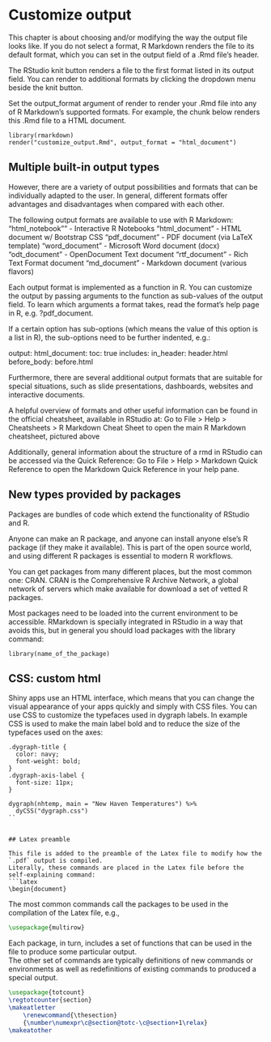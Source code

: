 # Customize output {#custom-ouptut}

This chapter is about choosing and/or modifying the way the output file looks like.
If you do not select a format, R Markdown renders the file to its default format, which you can set in the output field of a .Rmd file’s header.

The RStudio knit button renders a file to the first format listed in its output field. You can render to additional formats by clicking the dropdown menu beside the knit button.

Set the output_format argument of render to render your .Rmd file into any of R Markdown’s supported formats. For example, the chunk below renders this .Rmd file to a HTML document.

```
library(rmarkdown)
render("customize_output.Rmd", output_format = "html_document")
```


## Multiple built-in output types

However, there are a variety of output possibilities and formats that can be individually adapted to the user. In general, different formats offer advantages and disadvantages when compared with each other.

The following output formats are available to use with R Markdown:
"html_notebook"" - Interactive R Notebooks
"html_document" - HTML document w/ Bootstrap CSS
"pdf_document" - PDF document (via LaTeX template)
"word_document" - Microsoft Word document (docx)
"odt_document" - OpenDocument Text document
"rtf_document" - Rich Text Format document
"md_document" - Markdown document (various flavors)

Each output format is implemented as a function in R. You can customize the output by passing arguments to the function as sub-values of the output field. To learn which arguments a format takes, read the format’s help page in R, e.g. ?pdf_document.

If a certain option has sub-options (which means the value of this option is a list in R), the sub-options need to be further indented, e.g.:

output:
  html_document:
    toc: true
    includes:
      in_header: header.html
      before_body: before.html
      

Furthermore, there are several additional output formats that are suitable for special situations, such as slide presentations, dashboards, websites and interactive documents.

A helpful overview of formats and other useful information can be found in the official cheatsheet, available in RStudio at:
Go to File > Help > Cheatsheets > R Markdown Cheat Sheet to open the main R Markdown cheatsheet, pictured above

Additionally, general information about the structure of a rmd in RStudio can be accessed via the Quick Reference:
Go to File > Help > Markdown Quick Reference to open the Markdown Quick Reference in your help pane.


## New types provided by packages

Packages are bundles of code which extend the functionality of RStudio and R.

Anyone can make an R package, and anyone can install anyone else’s R package (if they make it available). This is part of the open source world, and using different R packages is essential to modern R workflows.

You can get packages from many different places, but the most common one: CRAN. CRAN is the Comprehensive R Archive Network, a global network of servers which make available for download a set of vetted R packages.

Most packages need to be loaded into the current environment to be accessible. RMarkdown is specially integrated in RStudio in a way that avoids this, but in general you should load packages with the library command:

```
library(name_of_the_package)

```

## CSS: custom html

Shiny apps use an HTML interface, which means that you can change the visual appearance of your apps quickly and simply with CSS files.
You can use CSS to customize the typefaces used in dygraph labels. In example CSS is used to make the main label bold and to reduce the size of the typefaces used on the axes:

```
.dygraph-title {
  color: navy;
  font-weight: bold;
}
.dygraph-axis-label {
  font-size: 11px;
}

dygraph(nhtemp, main = "New Haven Temperatures") %>%
  dyCSS("dygraph.css")
``  


## Latex preamble

This file is added to the preamble of the Latex file to modify how the `.pdf` output is compiled.   
Literally, these commands are placed in the Latex file before the self-explaining command: 
```latex
\begin{document}
```  
The most common commands call the packages to be used in the compilation of the Latex file, e.g.,
```latex
\usepackage{multirow}
```
Each package, in turn, includes a set of functions that can be used in the file to produce some particular output.  
The other set of commands are typically definitions of new commands or environments as well as redefinitions of existing commands to produced a special output.  

```latex
\usepackage{totcount}
\regtotcounter{section}
\makeatletter
    \renewcommand{\thesection}
    {\number\numexpr\c@section@totc-\c@section+1\relax}
\makeatother
```

